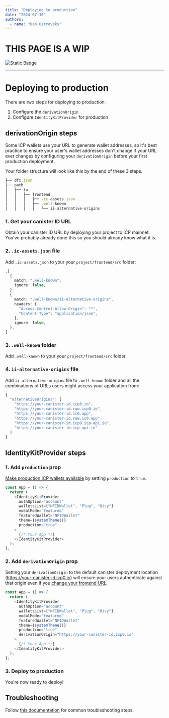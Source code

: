 ```yaml
---
title: "Deploying to production"
date: "2024-07-16"
authors:
  - name: "Dan Ostrovsky"
---
```


# THIS PAGE IS A WIP

![Static Badge](https://img.shields.io/badge/status-wip-red)

---

# Deploying to production

There are two steps for deploying to production:

1. Configure the `derivationOrigin`
2. Configure `IdentityKitProvider` for production

## derivationOrigin steps

Some ICP wallets use your URL to generate wallet addresses, so it's best practice to ensure your
user's wallet addresses don't change if your URL ever changes by configuring your `derivationOrigin`
before your first production deployment.

Your folder structure will look like this by the end of these 3 steps.

```typescript
├── dfx.json
├── path
│   ├── to
│   │   ├── frontend
│   │   │   ├── .ic-assets.json
│   │   │   ├── .well-known
│   │   │   │   └── ii-alternative-origins
```

### 1. Get your canister ID URL

Obtain your canister ID URL by deploying your project to ICP mainnet. You've probably already done
this so you should already know what it is.

### 2. `.ic-assets.json` file

Add `.ic-assets.json` to your your `project/frontend/src` folder:

```typescript
;[
  {
    match: ".well-known",
    ignore: false,
  },
  {
    match: ".well-known/ii-alternative-origins",
    headers: {
      "Access-Control-Allow-Origin": "*",
      "Content-Type": "application/json",
    },
    ignore: false,
  },
]
```

### 3. `.well-known` folder

Add `.well-known` to your your `project/frontend/src` folder.

### 4. `ii-alternative-origins` file

Add `ii-alternative-origins` file to `.well-known` folder and all the combinations of URLs users
might access your application from:

```typescript
{
  "alternativeOrigins": [
    "https://your-canister-id.icp0.io",
    "https://your-canister-id.raw.icp0.io",
    "https://your-canister-id.ic0.app",
    "https://your-canister-id.raw.ic0.app",
    "https://your-canister-id.icp0.icp-api.io",
    "https://your-canister-id.icp-api.io"
  ]
}
```

## IdentityKitProvider steps

### 1. Add `production` prop

[Make production ICP wallets available](/miscellaneous/local-development) by setting `production` to
`true`.

```typescript
const App = () => {
  return (
    <IdentityKitProvider
      authOption="account"
      walletsList=["NFIDWallet", "Plug", "Oisy"]
      modalMode="featured"
      featuredWallet="NFIDWallet"
      theme={systemTheme()}
      production="true"
    >
      {/* Your App */}
    </IdentityKitProvider>
  );
};
```

### 2. Add `derivationOrigin` prop

Setting your `derivationOrigin` to the default canister deployment location
(https://your-canister-id.icp0.io) will ensure your users authenticate against that origin even if
you [change your frontend URL](./configuring-custom-domain).

```typescript
const App = () => {
  return (
    <IdentityKitProvider
      authOption="account"
      walletsList=["NFIDWallet", "Plug", "Oisy"]
      modalMode="featured"
      featuredWallet="NFIDWallet"
      theme={systemTheme()}
      production="true"
      derivationOrigin="https://your-canister-id.icp0.io"
    >
      {/* Your App */}
    </IdentityKitProvider>
  );
};
```

### 3. Deploy to production

You're now ready to deploy!

## Troubleshooting

Follow
[this documentation](https://internetcomputer.org/docs/current/developer-docs/identity/internet-identity/alternative-origins)
for common troubleshooting steps.
